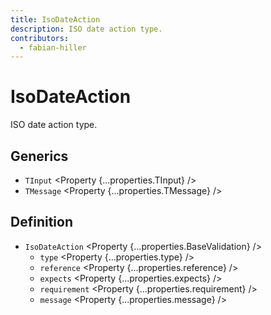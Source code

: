 ```yaml
---
title: IsoDateAction
description: ISO date action type.
contributors:
  - fabian-hiller
---
```



# IsoDateAction

ISO date action type.

## Generics

- `TInput` <Property {...properties.TInput} />
- `TMessage` <Property {...properties.TMessage} />

## Definition

- `IsoDateAction` <Property {...properties.BaseValidation} />
  - `type` <Property {...properties.type} />
  - `reference` <Property {...properties.reference} />
  - `expects` <Property {...properties.expects} />
  - `requirement` <Property {...properties.requirement} />
  - `message` <Property {...properties.message} />
